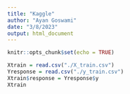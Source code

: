 ```yaml
---
title: "Kaggle"
author: "Ayan Goswami"
date: "3/8/2023"
output: html_document
---
```


```r
knitr::opts_chunk$set(echo = TRUE)
```


```r
Xtrain = read.csv("./X_train.csv")
Yresponse = read.csv("./y_train.csv")
Xtrain$response = Yresponse$y
Xtrain
```

